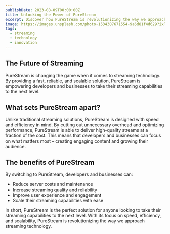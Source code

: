 ```yaml
---
publishDate: 2023-08-09T00:00:00Z
title: Unlocking the Power of PureStream
excerpt: Discover how PureStream is revolutionizing the way we approach streaming technology.
image: https://images.unsplash.com/photo-1534307671554-9a6d81f4d629?ixlib=rb-4.0.3&ixid=M3wxMjA3fDB8MHxwaG90by1wYWdlfHx8fGVufDB8fHx8fA%3D%3D&auto=format&fit=crop&w=1651&q=80
tags:
  - streaming
  - technology
  - innovation
---
```


## The Future of Streaming


PureStream is changing the game when it comes to streaming technology. By providing a fast, reliable, and scalable solution, PureStream is empowering developers and businesses to take their streaming capabilities to the next level.

## What sets PureStream apart?


Unlike traditional streaming solutions, PureStream is designed with speed and efficiency in mind. By cutting out unnecessary overhead and optimizing performance, PureStream is able to deliver high-quality streams at a fraction of the cost. This means that developers and businesses can focus on what matters most – creating engaging content and growing their audience.

## The benefits of PureStream


By switching to PureStream, developers and businesses can:

* Reduce server costs and maintenance
* Increase streaming quality and reliability
* Improve user experience and engagement
* Scale their streaming capabilities with ease

In short, PureStream is the perfect solution for anyone looking to take their streaming capabilities to the next level. With its focus on speed, efficiency, and scalability, PureStream is revolutionizing the way we approach streaming technology.